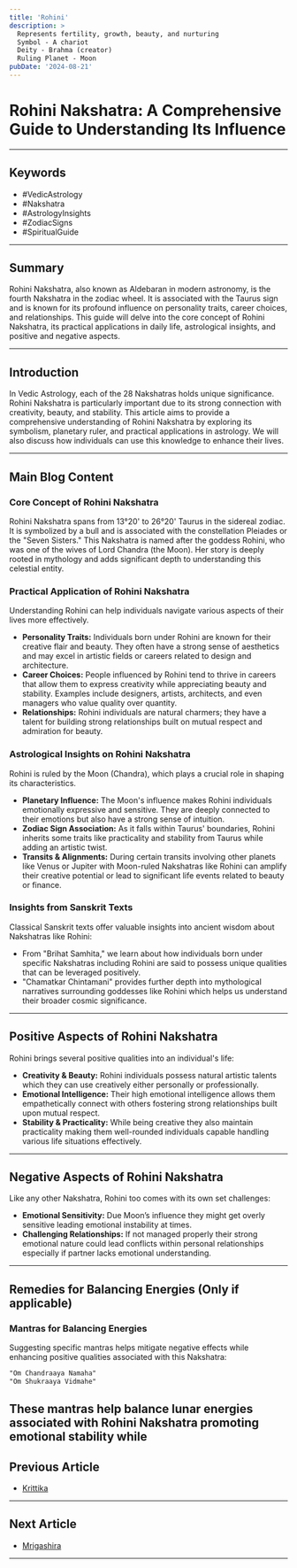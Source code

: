 ```yaml
---
title: 'Rohini'
description: >
  Represents fertility, growth, beauty, and nurturing
  Symbol - A chariot
  Deity - Brahma (creator)
  Ruling Planet - Moon
pubDate: '2024-08-21'
---
```


# Rohini Nakshatra: A Comprehensive Guide to Understanding Its Influence

---

## Keywords
- #VedicAstrology
- #Nakshatra
- #AstrologyInsights
- #ZodiacSigns
- #SpiritualGuide

---

## Summary
Rohini Nakshatra, also known as Aldebaran in modern astronomy, is the fourth Nakshatra in the zodiac wheel. It is associated with the Taurus sign and is known for its profound influence on personality traits, career choices, and relationships. This guide will delve into the core concept of Rohini Nakshatra, its practical applications in daily life, astrological insights, and positive and negative aspects.

---

## Introduction
In Vedic Astrology, each of the 28 Nakshatras holds unique significance. Rohini Nakshatra is particularly important due to its strong connection with creativity, beauty, and stability. This article aims to provide a comprehensive understanding of Rohini Nakshatra by exploring its symbolism, planetary ruler, and practical applications in astrology. We will also discuss how individuals can use this knowledge to enhance their lives.

---

## Main Blog Content

### Core Concept of Rohini Nakshatra
Rohini Nakshatra spans from 13°20' to 26°20' Taurus in the sidereal zodiac. It is symbolized by a bull and is associated with the constellation Pleiades or the "Seven Sisters." This Nakshatra is named after the goddess Rohini, who was one of the wives of Lord Chandra (the Moon). Her story is deeply rooted in mythology and adds significant depth to understanding this celestial entity.

### Practical Application of Rohini Nakshatra
Understanding Rohini can help individuals navigate various aspects of their lives more effectively.

- **Personality Traits:** Individuals born under Rohini are known for their creative flair and beauty. They often have a strong sense of aesthetics and may excel in artistic fields or careers related to design and architecture.
- **Career Choices:** People influenced by Rohini tend to thrive in careers that allow them to express creativity while appreciating beauty and stability. Examples include designers, artists, architects, and even managers who value quality over quantity.
- **Relationships:** Rohini individuals are natural charmers; they have a talent for building strong relationships built on mutual respect and admiration for beauty.

### Astrological Insights on Rohini Nakshatra
Rohini is ruled by the Moon (Chandra), which plays a crucial role in shaping its characteristics.

- **Planetary Influence:** The Moon's influence makes Rohini individuals emotionally expressive and sensitive. They are deeply connected to their emotions but also have a strong sense of intuition.
- **Zodiac Sign Association:** As it falls within Taurus' boundaries, Rohini inherits some traits like practicality and stability from Taurus while adding an artistic twist.
- **Transits & Alignments:** During certain transits involving other planets like Venus or Jupiter with Moon-ruled Nakshatras like Rohini can amplify their creative potential or lead to significant life events related to beauty or finance.

### Insights from Sanskrit Texts
Classical Sanskrit texts offer valuable insights into ancient wisdom about Nakshatras like Rohini:

- From "Brihat Samhita," we learn about how individuals born under specific Nakshatras including Rohini are said to possess unique qualities that can be leveraged positively.
- "Chamatkar Chintamani" provides further depth into mythological narratives surrounding goddesses like Rohini which helps us understand their broader cosmic significance.

---

## Positive Aspects of Rohini Nakshatra
Rohini brings several positive qualities into an individual's life:

- **Creativity & Beauty:** Rohini individuals possess natural artistic talents which they can use creatively either personally or professionally.
- **Emotional Intelligence:** Their high emotional intelligence allows them empathetically connect with others fostering strong relationships built upon mutual respect.
- **Stability & Practicality:** While being creative they also maintain practicality making them well-rounded individuals capable handling various life situations effectively.

---

## Negative Aspects of Rohini Nakshatra
Like any other Nakshatra, Rohini too comes with its own set challenges:

- **Emotional Sensitivity:** Due Moon’s influence they might get overly sensitive leading emotional instability at times.
- **Challenging Relationships:** If not managed properly their strong emotional nature could lead conflicts within personal relationships especially if partner lacks emotional understanding.
  
---

## Remedies for Balancing Energies (Only if applicable)

### Mantras for Balancing Energies 
Suggesting specific mantras helps mitigate negative effects while enhancing positive qualities associated with this Nakshatra:

```markdown
"Om Chandraaya Namaha"
"Om Shukraaya Vidmahe"
```

These mantras help balance lunar energies associated with Rohini Nakshatra promoting emotional stability while
---

## Previous Article
- [Krittika](/blogs-md/05_Nakshatra/0503_Krittika.mdx)

---

## Next Article
- [Mrigashira](/blogs-md/05_Nakshatra/0505_Mrigashira.mdx)

---
